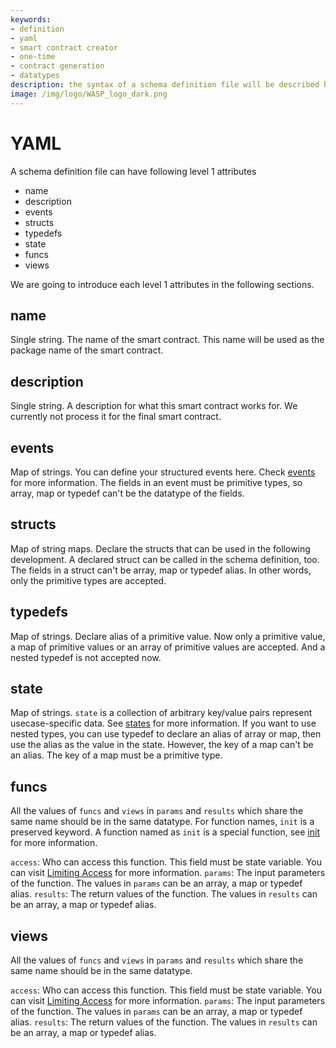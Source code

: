 ```yaml
---
keywords:
- definition
- yaml
- smart contract creator
- one-time
- contract generation
- datatypes
description: the syntax of a schema definition file will be described here.
image: /img/logo/WASP_logo_dark.png
---
```


# YAML

A schema definition file can have following level 1 attributes

* name
* description
* events
* structs
* typedefs
* state
* funcs
* views

We are going to introduce each level 1 attributes in the following sections.

## name

Single string. The name of the smart contract. This name will be used as the package name  of the smart contract.

## description

Single string. A description for what this smart contract works for. We currently not process it for the final smart contract.

## events

Map of strings. You can define your structured events here. Check [events](./events.mdx) for more information.
The fields in an event must be primitive types, so array, map or typedef can't be the datatype of the fields.

## structs

Map of string maps. Declare the structs that can be used in the following development. A declared struct can be called in the schema definition, too.
The fields in a struct can't be array, map or typedef alias. In other words, only the primitive types are accepted. 

## typedefs

Map of strings. Declare alias of a primitive value. Now only a primitive value, a map of primitive values or an array of primitive values are accepted.
And a nested typedef is not accepted now.

## state

Map of strings. `state` is a collection of arbitrary key/value pairs represent usecase-specific data. See [states](../core_concepts/states.md) for more information.
If you want to use nested types, you can use typedef to declare an alias of array or map, then use the alias as the value in the state.
However, the key of a map can't be an alias. The key of a map must be a primitive type.

## funcs

All the values of `funcs` and `views` in `params` and `results` which share the same name should be in the same datatype.
For function names, `init` is a preserved keyword. A function  named as `init` is a special function, see [init](./init.mdx) for more information.

`access`: Who can access this function. This field must be state variable. You can visit [Limiting Access](./access.mdx#limiting-access) for more information.
`params`: The input parameters of the function. The values in `params` can be an array, a map or typedef alias.
`results`: The return values of the function. The values in `results` can be an array, a map or typedef alias.

## views

All the values of `funcs` and `views` in `params` and `results` which share the same name should be in the same datatype.

`access`: Who can access this function. This field must be state variable. You can visit [Limiting Access](./access.mdx#limiting-access) for more information.
`params`: The input parameters of the function. The values in `params` can be an array, a map or typedef alias.
`results`: The return values of the function. The values in `results` can be an array, a map or typedef alias.
